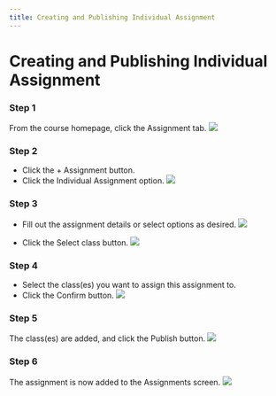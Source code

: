 ```yaml
--- 
title: Creating and Publishing Individual Assignment
--- 
```



# Creating and Publishing Individual Assignment

### Step 1 
From the course homepage, click the Assignment tab.
![](/img/ulearning/teacher/assignments01.png)

### Step 2 

- Click the + Assignment button.
- Click the Individual Assignment option.
![](/img/ulearning/teacher/assignments02.png)

### Step 3 

- Fill out the assignment details or select options as desired.
![](/img/ulearning/teacher/assignments03.png)

- Click the Select class button.
![](/img/ulearning/teacher/assignments04.png)

### Step 4 

- Select the class(es) you want to assign this assignment to.
- Click the Confirm button.
![](/img/ulearning/teacher/assignments05.png)

### Step 5 
The class(es) are added, and click the Publish button.
![](/img/ulearning/teacher/assignments06.png)

### Step 6 
The assignment is now added to the Assignments screen.
![](/img/ulearning/teacher/assignments07.png)